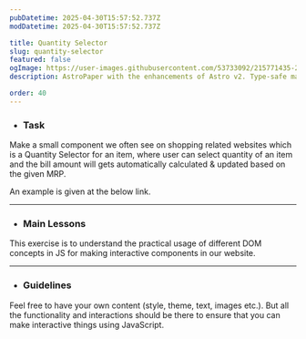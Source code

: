 ```yaml
---
pubDatetime: 2025-04-30T15:57:52.737Z
modDatetime: 2025-04-30T15:57:52.737Z

title: Quantity Selector
slug: quantity-selector
featured: false
ogImage: https://user-images.githubusercontent.com/53733092/215771435-25408246-2309-4f8b-a781-1f3d93bdf0ec.png
description: AstroPaper with the enhancements of Astro v2. Type-safe markdown contents, bug fixes and better dev experience etc.

order: 40
---
```



- ### Task

Make a small component we often see on shopping related websites which is a Quantity Selector for an item, where user can select quantity of an item 
and the bill amount will gets automatically calculated & updated based on the given MRP. 

An example is given at the below link.

<LinkMd href="https://virtualvidhya.github.io/MiniProjects-JS/QuantitySelector/" title="WebPage Preview" />

---

- ### Main Lessons

This exercise is to understand the practical usage of different DOM concepts in JS for making interactive components in our website.

---

- ### Guidelines

Feel free to have your own content (style, theme, text, images etc.). But all the functionality and interactions should be there to ensure that you can make interactive things using JavaScript.